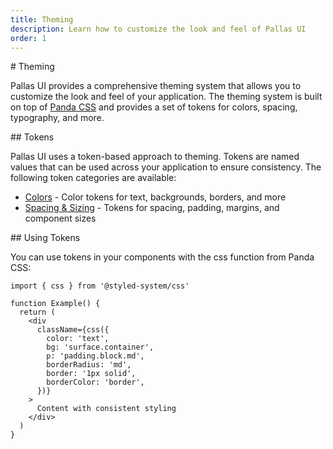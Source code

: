 ```yaml
---
title: Theming
description: Learn how to customize the look and feel of Pallas UI
order: 1
---
```

<ContentContainer>
<Section>
# Theming

Pallas UI provides a comprehensive theming system that allows you to customize the look and feel of your application. The theming system is built on top of [Panda CSS](https://panda-css.com/) and provides a set of tokens for colors, spacing, typography, and more.
</Section>

<Section>
## Tokens

Pallas UI uses a token-based approach to theming. Tokens are named values that can be used across your application to ensure consistency. The following token categories are available:

- [Colors](/docs/theming/colors) - Color tokens for text, backgrounds, borders, and more
- [Spacing & Sizing](/docs/theming/spacing-and-sizing) - Tokens for spacing, padding, margins, and component sizes
</Section>

<Section>
## Using Tokens

You can use tokens in your components with the css function from Panda CSS:

```tsx
import { css } from '@styled-system/css'

function Example() {
  return (
    <div
      className={css({
        color: 'text',
        bg: 'surface.container',
        p: 'padding.block.md',
        borderRadius: 'md',
        border: '1px solid',
        borderColor: 'border',
      })}
    >
      Content with consistent styling
    </div>
  )
}
```
</Section>
</ContentContainer>